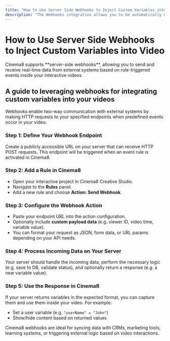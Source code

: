 ```yaml
---
title: "How to Use Server Side Webhooks to Inject Custom Variables into Video"
description: "The Webhooks integration allows you to be automatically notified when certain events occur without the need to constantly poll the API. It also provides you with access to a new rule action, enabling you to set up a URL that will receive an HTTP request every time the rule is triggered."
---
```



# How to Use Server Side Webhooks to Inject Custom Variables into Video

<Callout type="info">
Cinema8 supports **server-side webhooks**, allowing you to send and receive real-time data from external systems based on rule-triggered events inside your interactive videos.
</Callout>

## A guide to leveraging webhooks for integrating custom variables into your videos

Webhooks enable two-way communication with external systems by making HTTP requests to your specified endpoints when predefined events occur in your video.

<Steps>

### Step 1: Define Your Webhook Endpoint

Create a publicly accessible URL on your server that can receive HTTP POST requests. This endpoint will be triggered when an event rule is activated in Cinema8.

### Step 2: Add a Rule in Cinema8

- Open your interactive project in Cinema8 Creative Studio.
- Navigate to the **Rules** panel.
- Add a new rule and choose **Action: Send Webhook**.

### Step 3: Configure the Webhook Action

- Paste your endpoint URL into the action configuration.
- Optionally include **custom payload data** (e.g. viewer ID, video time, variable value).
- You can format your request as JSON, form data, or URL params depending on your API needs.

### Step 4: Process Incoming Data on Your Server

Your server should handle the incoming data, perform the necessary logic (e.g. save to DB, validate status), and optionally return a response (e.g. a new variable value).

### Step 5: Use the Response in Cinema8

If your server returns variables in the expected format, you can capture them and use them inside your video. For example:
- Set a user variable (e.g. `"userName" = "John"`)
- Show/hide content based on returned values

</Steps>

<Callout type="default">
Cinema8 webhooks are ideal for syncing data with CRMs, marketing tools, learning systems, or triggering external logic based on video interactions.
</Callout>
